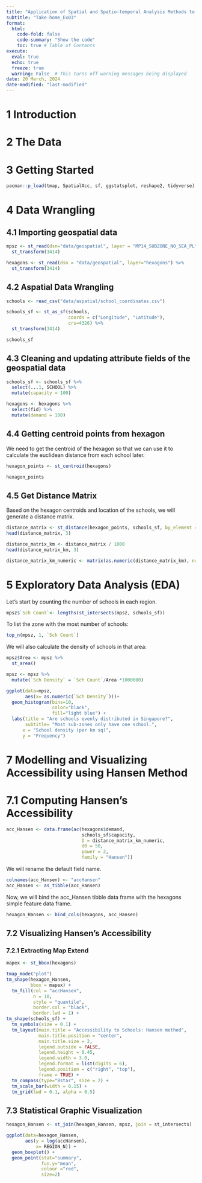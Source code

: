 ```yaml
---
title: "Application of Spatial and Spatio-temporal Analysis Methods to Discover the Distribution of Dengue Fever in Tainan City, Taiwan"
subtitle: "Take-home_Ex03"
format:
  html:
    code-fold: false
    code-summary: "Show the code"
    toc: true # Table of Contents
execute:
  eval: true
  echo: true
  freeze: true
  warning: False  # This turns off warning messages being displayed
date: 20 March, 2024
date-modified: "last-modified"
---
```


# 1 Introduction

# 2 The Data

# 3 Getting Started

```r
pacman::p_load(tmap, SpatialAcc, sf, ggstatsplot, reshape2, tidyverse)
```

# 4 Data Wrangling

## 4.1 Importing geospatial data

```r
mpsz <- st_read(dsn="data/geospatial", layer = "MP14_SUBZONE_NO_SEA_PL") %>%
  st_transform(3414)
```

```r
hexagons <- st_read(dsn = "data/geospatial", layer="hexagons") %>%
  st_transform(3414)
```

## 4.2 Aspatial Data Wrangling

```r
schools <- read_csv("data/aspatial/school_coordinates.csv")
```

```r
schools_sf <- st_as_sf(schools,
                       coords = c("Longitude", "Latitude"),
                       crs=4326) %>%
  st_transform(3414)
```

```r
schools_sf
```

## 4.3 Cleaning and updating attribute fields of the geospatial data

```r
schools_sf <- schools_sf %>% 
  select(...1, SCHOOL) %>%
  mutate(capacity = 100)
```

```r
hexagons <- hexagons %>%
  select(fid) %>%
  mutate(demand = 100)
```

## 4.4 Getting centroid points from hexagon

We need to get the centroid of the hexagon so that we can use it to calculate the euclidean distance from each school later.

```r
hexagon_points <- st_centroid(hexagons)
```

```r
hexagon_points
```

## 4.5 Get Distance Matrix

Based on the hexagon centroids and location of the schools, we will generate a distance matrix.

```r
distance_matrix <- st_distance(hexagon_points, schools_sf, by_element = FALSE) 
head(distance_matrix, 3)
```

```r
distance_matrix_km <- distance_matrix / 1000
head(distance_matrix_km, 3)
```

```r
distance_matrix_km_numeric <- matrix(as.numeric(distance_matrix_km), nrow = nrow(distance_matrix_km), ncol = ncol(distance_matrix_km))
```

# 5 Exploratory Data Analysis (EDA)

Let's start by counting the number of schools in each region.

```r
mpsz$`Sch Count`<- lengths(st_intersects(mpsz, schools_sf))
```

To list the zone with the most number of schools:

```r
top_n(mpsz, 1, `Sch Count`)
```

We will also calculate the density of schools in that area:

```r
mpsz$Area <- mpsz %>%
  st_area()

mpsz <- mpsz %>%
  mutate(`Sch Density` = `Sch Count`/Area *1000000)
```

```r
ggplot(data=mpsz, 
       aes(x= as.numeric(`Sch Density`)))+
  geom_histogram(bins=10, 
                 color="black", 
                 fill="light blue") +
  labs(title = "Are schools evenly distributed in Singapore?",
       subtitle= "Most sub-zones only have one school.",
      x = "School density (per km sq)",
      y = "Frequency")
```

# 7 Modelling and Visualizing Accessibility using Hansen Method

# 7.1 Computing Hansen's Accessibility

```r
acc_Hansen <- data.frame(ac(hexagons$demand,
                            schools_sf$capacity,
                            D = distance_matrix_km_numeric, 
                            d0 = 50,
                            power = 2, 
                            family = "Hansen"))
```

We will rename the default field name.

```r
colnames(acc_Hansen) <- "accHansen"
acc_Hansen <- as_tibble(acc_Hansen)
```

Now, we will bind the acc_Hansen tibble data frame with the hexagons simple feature data frame.

```r
hexagon_Hansen <- bind_cols(hexagons, acc_Hansen)
```

## 7.2 Visualizing Hansen's Accessibility

### 7.2.1 Extracting Map Extend

```r
mapex <- st_bbox(hexagons)
```

```r
tmap_mode("plot")
tm_shape(hexagon_Hansen,
         bbox = mapex) + 
  tm_fill(col = "accHansen",
          n = 10,
          style = "quantile",
          border.col = "black",
          border.lwd = 1) +
tm_shape(schools_sf) +
  tm_symbols(size = 0.1) +
  tm_layout(main.title = "Accessibility to Schools: Hansen method",
            main.title.position = "center",
            main.title.size = 2,
            legend.outside = FALSE,
            legend.height = 0.45, 
            legend.width = 3.0,
            legend.format = list(digits = 6),
            legend.position = c("right", "top"),
            frame = TRUE) +
  tm_compass(type="8star", size = 2) +
  tm_scale_bar(width = 0.15) +
  tm_grid(lwd = 0.1, alpha = 0.5)
```

## 7.3 Statistical Graphic Visualization

```r
hexagon_Hansen <- st_join(hexagon_Hansen, mpsz, join = st_intersects)
```

```r
ggplot(data=hexagon_Hansen, 
       aes(y = log(accHansen), 
           x= REGION_N)) +
  geom_boxplot() +
  geom_point(stat="summary", 
             fun.y="mean", 
             colour ="red", 
             size=2)
```
